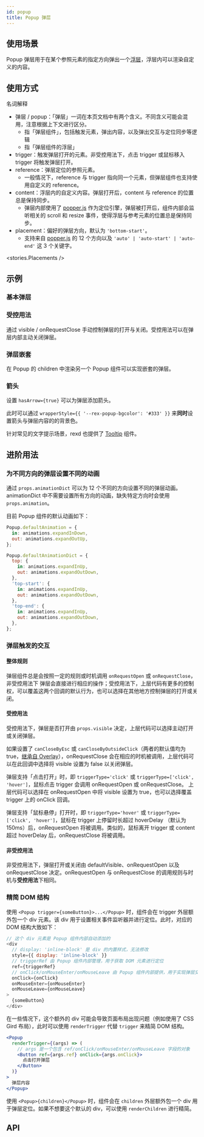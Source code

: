 ```yaml
---
id: popup
title: Popup 弹层
---
```



## 使用场景

Popup 弹层用于在某个参照元素的指定方向弹出一个[浮层](overlay)，浮层内可以渲染自定义的内容。

## 使用方式

名词解释

- 弹层 / popup：「弹层」一词在本页文档中有两个含义。不同含义可能会混用，注意根据上下文进行区分。
  - 指「弹层组件」，包括触发元素，弹出内容，以及弹出交互与定位同步等逻辑
  - 指「弹层组件的浮层」
- trigger：触发弹层打开的元素。非受控用法下，点击 trigger 或鼠标移入 trigger 将触发弹层打开。
- reference：弹层定位的参照元素。
  - 一般情况下，reference 与 trigger 指向同一个元素，但弹层组件也支持使用自定义的 reference。
- content：浮层内的自定义内容。弹层打开后，content 与 reference 的位置总是保持同步。
  - 弹层内部使用了 [popper.js](https://popper.js.org/) 作为定位引擎，弹层被打开后，组件内部会监听相关的 scroll 和 resize 事件，使得浮层与参考元素的位置总是保持同步。
- placement：偏好的弹层方向，默认为 `'bottom-start'`。
  - 支持来自 [popper.js](https://popper.js.org/docs/v2/constructors/#placement) 的 12 个方向以及 `'auto' | 'auto-start' | 'auto-end'` 这 3 个关键字。

<stories.Placements />

## 示例

### 基本弹层

<Story fn={stories.Basic} />

### 受控用法

通过 visible / onRequestClose 手动控制弹层的打开与关闭。受控用法可以在弹层内部主动关闭弹层。

<Story fn={stories.Controlled} />

### 弹层嵌套

在 Popup 的 children 中渲染另一个 Popup 组件可以实现嵌套的弹层。

<Story fn={stories.Nested} />

### 箭头

设置 `hasArrow={true}` 可以为弹层添加箭头。

此时可以通过 `wrapperStyle={{ '--rex-popup-bgcolor': '#333' }}` 来**同时**设置箭头与弹层内容的的背景色。

针对常见的文字提示场景，rexd 也提供了 [Tooltip](tooltip) 组件。

<Story fn={stories.Arrow} />

## 进阶用法

### 为不同方向的弹层设置不同的动画

通过 `props.animationDict` 可以为 12 个不同的方向设置不同的弹层动画。 animationDict 中不需要设置所有方向的动画，缺失特定方向时会使用 `props.animation`。

目前 Popup 组件的默认动画如下：

```js
Popup.defaultAnimation = {
  in: animations.expandInDown,
  out: animations.expandOutUp,
};

Popup.defaultAnimationDict = {
  top: {
    in: animations.expandInUp,
    out: animations.expandOutDown,
  },
  'top-start': {
    in: animations.expandInUp,
    out: animations.expandOutDown,
  },
  'top-end': {
    in: animations.expandInUp,
    out: animations.expandOutDown,
  },
};
```

### 弹层触发的交互

#### 整体规则

弹层组件总是会按照一定的规则或时机调用 `onRequestOpen` 或 `onRequestClose`，非受控用法下 弹层会直接进行相应的操作；受控用法下，上层代码有更多的控制权，可以覆盖这两个回调的默认行为，也可以选择在其他地方控制弹层的打开或关闭。

#### 受控用法

受控用法下，弹层是否打开由 `props.visible` 决定，上层代码可以选择主动打开或关闭弹层。

如果设置了 `canCloseByEsc` 或 `canCloseByOutsideClick`（两者的默认值均为 true，[继承自 Overlay](overlay#关闭操作与安全节点)），onRequestClose 会在相应的时机被调用，上层代码可以在此回调中选择将 visible 设置为 false 以关闭弹层。

弹层支持「点击打开」时，即 `triggerType='click'` 或 `triggerType=['click', 'hover']`，鼠标点击 trigger 会调用 onRequestOpen 或 onRequestClose。 上层代码可以选择在 onRequestOpen 中将 visible 设置为 true，也可以选择覆盖 trigger 上的 onClick 回调。

弹层支持「鼠标悬停」打开时，即 `triggerType='hover'` 或 `triggerType=['click', 'hover']`，鼠标在 trigger 上停留时长超过 hoverDelay （默认为 150ms）后，onRequestOpen 将被调用。类似的，鼠标离开 trigger 或 content 超过 hoverDelay 后，onRequestClose 将被调用。

#### 非受控用法

非受控用法下，弹层打开或关闭由 defaultVisible、onRequestOpen 以及 onRequestClose 决定。onRequestOpen 与 onRequestClose 的调用规则与时机与**受控用法**下相同。

### 精简 DOM 结构

使用 `<Popup trigger={someButton}>...</Popup>` 时，组件会在 trigger 外层额外包一个 div 元素。该 div 用于设置相关事件监听器并进行定位。此时，对应的 DOM 结构大致如下：

```js
// 这个 div 元素是 Popup 组件内部自动添加的
<div
  // display: 'inline-block' 是 div 的内置样式，无法修改
  style={{ display: 'inline-block' }}
  // triggerRef 由 Popup 组件内部管理，用于获取 DOM 元素进行定位
  ref={triggerRef}
  // onClick/onMouseEnter/onMouseLeave 由 Popup 组件内部提供，用于实现弹层交互
  onClick={onClick}
  onMouseEnter={onMouseEnter}
  onMouseLeave={onMouseLeave}
>
  {someButton}
</div>
```

在一些情况下，这个额外的 div 可能会导致页面布局出现问题（例如使用了 CSS Gird 布局），此时可以使用 `renderTrigger` 代替 `trigger` 来精简 DOM 结构。

```jsx
<Popup
  renderTrigger={(args) => (
    // args 是一个包含 ref/onClick/onMouseEnter/onMouseLeave 字段的对象
    <Button ref={args.ref} onClick={args.onClick}>
      点击打开弹层
    </Button>
  )}
>
  弹层内容
</Popup>
```

使用 `<Popup>{children}</Popup>` 时，组件会在 `children` 外层额外包一个 div 用于弹层定位。如果不想要这个默认的 div，可以使用 `renderChildren` 进行精简。

## API

<PropsTable component={Popup} />
